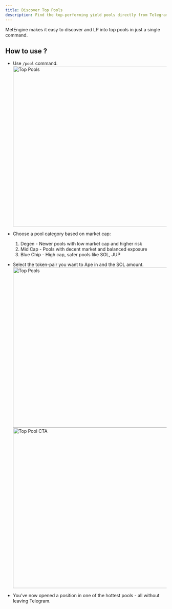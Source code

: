 ```yaml
---
title: Discover Top Pools
description: Find the top-performing yield pools directly from Telegram.
---
```

MetEngine makes it easy to discover and LP into top pools in just a single command.
## How to use ?
- Use `/pool` command.
    <img src="/top-pools.png" alt="Top Pools" width="500" height="500"></img>
- Choose a pool category based on market cap:
    1. Degen - Newer pools with low market cap and higher risk
    2. Mid Cap -  Pools with decent market and balanced exposure
    3. Blue Chip - High cap, safer pools like SOL, JUP


- Select the token-pair you want to Ape in and the SOL amount.
    <img src="/pool.png" alt="Top Pools" width="500" height="500"></img>
    <img src="/ape-pool.png" alt="Top Pool CTA" width="500" height="500"></img>

- You’ve now opened a position in one of the hottest pools - all without leaving Telegram.